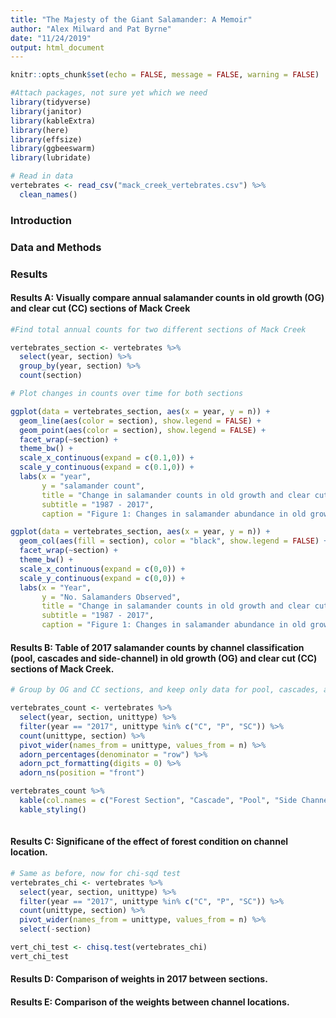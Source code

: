```yaml
---
title: "The Majesty of the Giant Salamander: A Memoir"
author: "Alex Milward and Pat Byrne"
date: "11/24/2019"
output: html_document
---
```


```r
knitr::opts_chunk$set(echo = FALSE, message = FALSE, warning = FALSE)
```

```r
#Attach packages, not sure yet which we need
library(tidyverse)
library(janitor)
library(kableExtra)
library(here)
library(effsize)
library(ggbeeswarm)
library(lubridate)

```

```r
# Read in data
vertebrates <- read_csv("mack_creek_vertebrates.csv") %>% 
  clean_names()
```

 

### Introduction

### Data and Methods

### Results

#### Results A: Visually compare annual salamander counts in old growth (OG) and clear cut (CC) sections of Mack Creek

```r

#Find total annual counts for two different sections of Mack Creek

vertebrates_section <- vertebrates %>% 
  select(year, section) %>% 
  group_by(year, section) %>% 
  count(section)


```

```r
# Plot changes in counts over time for both sections

ggplot(data = vertebrates_section, aes(x = year, y = n)) +
  geom_line(aes(color = section), show.legend = FALSE) +
  geom_point(aes(color = section), show.legend = FALSE) +
  facet_wrap(~section) +
  theme_bw() +
  scale_x_continuous(expand = c(0.1,0)) +
  scale_y_continuous(expand = c(0.1,0)) +
  labs(x = "year",
       y = "salamander count",
       title = "Change in salamander counts in old growth and clear cut forests",
       subtitle = "1987 - 2017",
       caption = "Figure 1: Changes in salamander abundance in old growth and clear cut forests from 1987 to 2017") 

ggplot(data = vertebrates_section, aes(x = year, y = n)) +
  geom_col(aes(fill = section), color = "black", show.legend = FALSE) +
  facet_wrap(~section) +
  theme_bw() +
  scale_x_continuous(expand = c(0,0)) +
  scale_y_continuous(expand = c(0,0)) +
  labs(x = "Year",
       y = "No. Salamanders Observed",
       title = "Change in salamander counts in old growth and clear cut forests",
       subtitle = "1987 - 2017",
       caption = "Figure 1: Changes in salamander abundance in old growth and clear cut forests from 1987 to 2017") 
```

#### Results B: Table of 2017 salamander counts by channel classification (pool, cascades and side-channel) in old growth (OG) and clear cut (CC) sections of Mack Creek.

```r
# Group by OG and CC sections, and keep only data for pool, cascades, and side channels in 2017

vertebrates_count <- vertebrates %>%
  select(year, section, unittype) %>% 
  filter(year == "2017", unittype %in% c("C", "P", "SC")) %>% 
  count(unittype, section) %>% 
  pivot_wider(names_from = unittype, values_from = n) %>% 
  adorn_percentages(denominator = "row") %>% 
  adorn_pct_formatting(digits = 0) %>% 
  adorn_ns(position = "front")

vertebrates_count %>%
  kable(col.names = c("Forest Section", "Cascade", "Pool", "Side Channel")) %>% 
  kable_styling()
  
```

#### Results C: Significane of the effect of forest condition on channel location.

```r
# Same as before, now for chi-sqd test
vertebrates_chi <- vertebrates %>%
  select(year, section, unittype) %>% 
  filter(year == "2017", unittype %in% c("C", "P", "SC")) %>% 
  count(unittype, section) %>% 
  pivot_wider(names_from = unittype, values_from = n) %>% 
  select(-section)

vert_chi_test <- chisq.test(vertebrates_chi)
vert_chi_test
```


#### Results D: Comparison of weights in 2017 between sections.


#### Results E: Comparison of the weights between channel locations.


